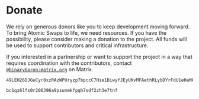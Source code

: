 # Donate

We rely on generous donors like you to keep development moving forward. To bring Atomic Swaps to life, we need resources. If you have the possibility, please consider making a donation to the project. All funds will be used to support contributors and critical infrastructure.

If you interested in a partnership or want to support the project in a way that requires coordination with the contributors, contact [`@binarybaron:matrix.org`](https://matrix.to/#/@binarybaron:matrix.org) on Matrix.

```raw filename="Monero" copy
49LEH26DJGuCyr8xzRAzWPUryzp7bpccC7Hie1DiwyfJEyUKvMFAethRLybDYrFdU1eHaMkKQpUPebY4WT3cSjEvThmpjPa
```

```raw filename="Bitcoin Donation Address" copy
bc1qz6lfs0r206396a9psunmkfpqh7sdf2zh3e7tnf
```
